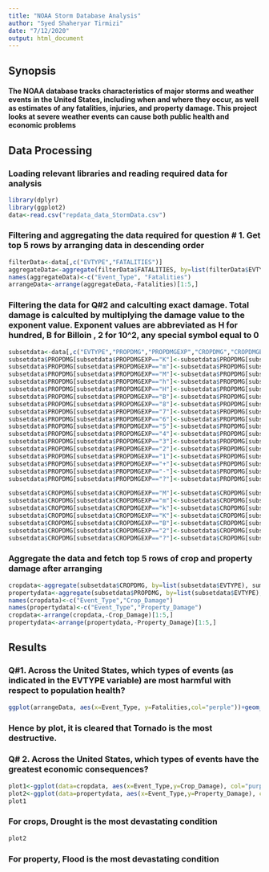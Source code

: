 ---
title: "NOAA Storm Database Analysis"
author: "Syed Shaheryar Tirmizi"
date: "7/12/2020"
output: html_document
---
## Synopsis
#### The NOAA database tracks characteristics of major storms and weather events in the United States, including when and where they occur, as well as estimates of any fatalities, injuries, and property damage. This project looks at severe weather events can cause both public health and economic problems
## Data Processing
### Loading relevant libraries and reading required data for analysis

```{r echo=TRUE}
library(dplyr)
library(ggplot2)
data<-read.csv("repdata_data_StormData.csv")
```
### Filtering and aggregating the data required for question # 1. Get top 5 rows by arranging data in descending order 
```{r}
filterData<-data[,c("EVTYPE","FATALITIES")]
aggregateData<-aggregate(filterData$FATALITIES, by=list(filterData$EVTYPE), sum)
names(aggregateData)<-c("Event_Type", "Fatalities")
arrangeData<-arrange(aggregateData,-Fatalities)[1:5,]
```
### Filtering the data for Q#2 and calculting exact damage. Total damage is calculted by multiplying the damage value to the exponent value. Exponent values are abbreviated as H for hundred, B for Billoin , 2 for 10^2, any special symbol equal to 0 

```{r}
subsetdata<-data[,c("EVTYPE","PROPDMG","PROPDMGEXP","CROPDMG","CROPDMGEXP")]
subsetdata$PROPDMG[subsetdata$PROPDMGEXP=="K"]<-subsetdata$PROPDMG[subsetdata$PROPDMGEXP=="K"]*1000
subsetdata$PROPDMG[subsetdata$PROPDMGEXP=="m"]<-subsetdata$PROPDMG[subsetdata$PROPDMGEXP=="m"]*10**6
subsetdata$PROPDMG[subsetdata$PROPDMGEXP=="M"]<-subsetdata$PROPDMG[subsetdata$PROPDMGEXP=="M"]*10**6
subsetdata$PROPDMG[subsetdata$PROPDMGEXP=="h"]<-subsetdata$PROPDMG[subsetdata$PROPDMGEXP=="h"]*100
subsetdata$PROPDMG[subsetdata$PROPDMGEXP=="H"]<-subsetdata$PROPDMG[subsetdata$PROPDMGEXP=="H"]*100
subsetdata$PROPDMG[subsetdata$PROPDMGEXP=="B"]<-subsetdata$PROPDMG[subsetdata$PROPDMGEXP=="B"]*10**9
subsetdata$PROPDMG[subsetdata$PROPDMGEXP=="8"]<-subsetdata$PROPDMG[subsetdata$PROPDMGEXP=="8"]*10**8
subsetdata$PROPDMG[subsetdata$PROPDMGEXP=="7"]<-subsetdata$PROPDMG[subsetdata$PROPDMGEXP=="7"]*10**7
subsetdata$PROPDMG[subsetdata$PROPDMGEXP=="6"]<-subsetdata$PROPDMG[subsetdata$PROPDMGEXP=="6"]*10**6
subsetdata$PROPDMG[subsetdata$PROPDMGEXP=="5"]<-subsetdata$PROPDMG[subsetdata$PROPDMGEXP=="5"]*10**5
subsetdata$PROPDMG[subsetdata$PROPDMGEXP=="4"]<-subsetdata$PROPDMG[subsetdata$PROPDMGEXP=="4"]*10**4
subsetdata$PROPDMG[subsetdata$PROPDMGEXP=="3"]<-subsetdata$PROPDMG[subsetdata$PROPDMGEXP=="3"]*10**3
subsetdata$PROPDMG[subsetdata$PROPDMGEXP=="2"]<-subsetdata$PROPDMG[subsetdata$PROPDMGEXP=="2"]*10**2
subsetdata$PROPDMG[subsetdata$PROPDMGEXP=="1"]<-subsetdata$PROPDMG[subsetdata$PROPDMGEXP=="1"]*10
subsetdata$PROPDMG[subsetdata$PROPDMGEXP=="+"]<-subsetdata$PROPDMG[subsetdata$PROPDMGEXP=="+"]*0
subsetdata$PROPDMG[subsetdata$PROPDMGEXP=="-"]<-subsetdata$PROPDMG[subsetdata$PROPDMGEXP=="-"]*0
subsetdata$PROPDMG[subsetdata$PROPDMGEXP=="?"]<-subsetdata$PROPDMG[subsetdata$PROPDMGEXP=="?"]*0

subsetdata$CROPDMG[subsetdata$CROPDMGEXP=="M"]<-subsetdata$CROPDMG[subsetdata$CROPDMGEXP=="M"]*10**6
subsetdata$CROPDMG[subsetdata$CROPDMGEXP=="m"]<-subsetdata$CROPDMG[subsetdata$CROPDMGEXP=="m"]*10**6
subsetdata$CROPDMG[subsetdata$CROPDMGEXP=="k"]<-subsetdata$CROPDMG[subsetdata$CROPDMGEXP=="k"]*1000
subsetdata$CROPDMG[subsetdata$CROPDMGEXP=="K"]<-subsetdata$CROPDMG[subsetdata$CROPDMGEXP=="K"]*1000
subsetdata$CROPDMG[subsetdata$CROPDMGEXP=="B"]<-subsetdata$CROPDMG[subsetdata$CROPDMGEXP=="B"]*10**9
subsetdata$CROPDMG[subsetdata$CROPDMGEXP=="2"]<-subsetdata$CROPDMG[subsetdata$CROPDMGEXP=="2"]*10**2
subsetdata$CROPDMG[subsetdata$CROPDMGEXP=="?"]<-subsetdata$CROPDMG[subsetdata$CROPDMGEXP=="?"]*0
```
### Aggregate the data and fetch top 5 rows of crop and property damage after arranging

```{r}
cropdata<-aggregate(subsetdata$CROPDMG, by=list(subsetdata$EVTYPE), sum)
propertydata<-aggregate(subsetdata$PROPDMG, by=list(subsetdata$EVTYPE), sum)
names(cropdata)<-c("Event_Type","Crop_Damage")
names(propertydata)<-c("Event_Type","Property_Damage")
cropdata<-arrange(cropdata,-Crop_Damage)[1:5,]
propertydata<-arrange(propertydata,-Property_Damage)[1:5,]
```
## Results
### Q#1. Across the United States, which types of events (as indicated in the \color{red}{\verb|EVTYPE|}EVTYPE variable) are most harmful with respect to population health?

```{r}
ggplot(arrangeData, aes(x=Event_Type, y=Fatalities,col="perple"))+geom_col() +  theme(axis.text.x = element_text(angle = 90)) +labs(x="Event Type", y="Fatalities", title = "No of fatalities by worst 5 weather events")
```

### Hence by plot, it is cleared that Tornado is the most destructive.

### Q# 2. Across the United States, which types of events have the greatest economic consequences?

```{r}
plot1<-ggplot(data=cropdata, aes(x=Event_Type,y=Crop_Damage), col="purple")+geom_bar(stat = "Identity") + theme(axis.text.x = element_text(angle = 90)) +labs(x="Event Type", y="Crop Damage cost", title = "Crop Damage cost by worst 5 weather events")
plot2<-ggplot(data=propertydata, aes(x=Event_Type,y=Property_Damage), col="red")+geom_bar(stat = "Identity")+ theme(axis.text.x = element_text(angle = 90)) +labs(x="Event Type", y="Property damage cost", title = "Property damage cost  by worst 5 weather events")
plot1
```

### For crops, Drought is the most devastating condition

```{r}
plot2
```

### For property, Flood is the most devastating condition
